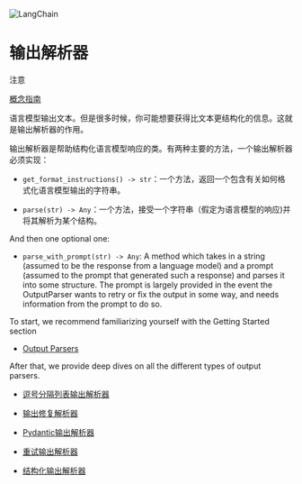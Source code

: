 

<Head>
  <script>
    {
      `(function() {
         var _hmt = _hmt || [];
(function() {
  var hm = document.createElement("script");
  hm.src = "https://hm.baidu.com/hm.js?e60fb290e204e04c5cb6f79b0ac1e697";
  var s = document.getElementsByTagName("script")[0]; 
  s.parentNode.insertBefore(hm, s);
})();
       })();`
    }
  </script>
</Head>

![LangChain](https://pica.zhimg.com/50/v2-56e8bbb52aa271012541c1fe1ceb11a2_r.gif)





输出解析器
======

注意

[概念指南](https://docs.langchain.com/docs/components/prompts/output-parser)

语言模型输出文本。但是很多时候，你可能想要获得比文本更结构化的信息。这就是输出解析器的作用。

输出解析器是帮助结构化语言模型响应的类。有两种主要的方法，一个输出解析器必须实现：

* `get_format_instructions() -> str`：一个方法，返回一个包含有关如何格式化语言模型输出的字符串。

* `parse(str) -> Any`：一个方法，接受一个字符串（假定为语言模型的响应)并将其解析为某个结构。

And then one optional one:

* `parse_with_prompt(str) -> Any`: A method which takes in a string (assumed to be the response from a language model) and a prompt (assumed to the prompt that generated such a response) and parses it into some structure. The prompt is largely provided in the event the OutputParser wants to retry or fix the output in some way, and needs information from the prompt to do so.

To start, we recommend familiarizing yourself with the Getting Started section

* [Output Parsers](output_parsers/getting_started.html)

After that, we provide deep dives on all the different types of output parsers.

* [逗号分隔列表输出解析器](output_parsers/examples/comma_separated.html)
* [输出修复解析器](output_parsers/examples/output_fixing_parser.html)

* [Pydantic输出解析器](output_parsers/examples/pydantic.html)

* [重试输出解析器](output_parsers/examples/retry.html)

* [结构化输出解析器](output_parsers/examples/structured.html)

